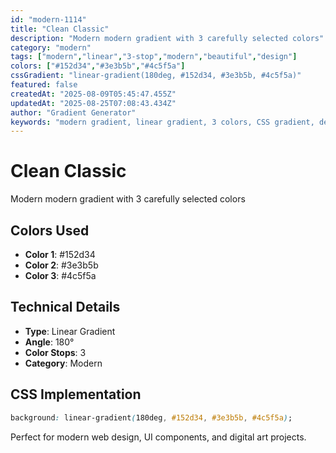 ```yaml
---
id: "modern-1114"
title: "Clean Classic"
description: "Modern modern gradient with 3 carefully selected colors"
category: "modern"
tags: ["modern","linear","3-stop","modern","beautiful","design"]
colors: ["#152d34","#3e3b5b","#4c5f5a"]
cssGradient: "linear-gradient(180deg, #152d34, #3e3b5b, #4c5f5a)"
featured: false
createdAt: "2025-08-09T05:45:47.455Z"
updatedAt: "2025-08-25T07:08:43.434Z"
author: "Gradient Generator"
keywords: "modern gradient, linear gradient, 3 colors, CSS gradient, design, #152d34, #3e3b5b, #4c5f5a"
---
```


# Clean Classic

Modern modern gradient with 3 carefully selected colors

## Colors Used
- **Color 1**: #152d34
- **Color 2**: #3e3b5b
- **Color 3**: #4c5f5a

## Technical Details
- **Type**: Linear Gradient
- **Angle**: 180°
- **Color Stops**: 3
- **Category**: Modern

## CSS Implementation
```css
background: linear-gradient(180deg, #152d34, #3e3b5b, #4c5f5a);
```

Perfect for modern web design, UI components, and digital art projects.
